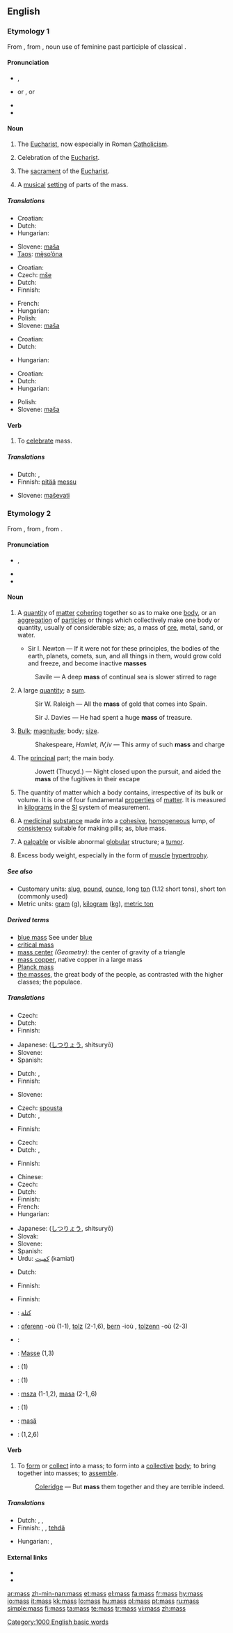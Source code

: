 {{wikipedia}}
{{also|Mass}}
==English==

===Etymology 1===
From {{etyl|ang}} {{term|mæsse|lang=ang}}, from {{LL.}} {{term|missa}}, noun use of feminine past participle of classical {{etyl|la}} {{term|mittere||release, dismiss}}.

====Pronunciation====
* {{a|US}} {{IPA|/mæs/}}, {{SAMPA|/m{s/}}
* {{a|UK}} {{IPA|/mæs/}} or {{IPAchar|/mɑːs/}}, {{SAMPA|/m{s/}} or {{SAMPAchar|/mA:s/}}
* {{audio|en-us-mass.ogg|Audio (US)}}
* {{rhymes|æs}}

====Noun====
{{en-noun|es}}

# {{religion}} The [[eucharist|Eucharist]], now especially in Roman [[Catholicism]].
# {{context|religion}} Celebration of the [[eucharist|Eucharist]].
# {{context|religion|usually as ''the [[Mass]]''}} The [[sacrament]] of the [[eucharist|Eucharist]].
# A [[musical]] [[setting]] of parts of the mass.

=====Translations=====
{{trans-top|religion: Eucharist}}
* Croatian: {{t-|hr|misa|f|alt=mȉsa}}
* Dutch: {{t+|nl|mis|f}}
* Hungarian: {{t+|hu|mise}}
{{trans-mid}}
* Slovene: [[maša]] {{f}}
* [[Taos]]: [[mę̀so’óna]]
{{trans-bottom}}

{{trans-top|religion: celebration of the Eucharist}}
* Croatian: {{t-|hr|misa|f|alt=mȉsa}}
* Czech: [[mše]] {{f}}
* Dutch: {{t+|nl|mis|f}}
* Finnish: {{t+|fi|messu}}
{{trans-mid}}
* French: {{t+|fr|messe|f}}
* Hungarian: {{t+|hu|mise}}
* Polish: {{t-|pl|msza}}
* Slovene: [[maša]] {{f}}
{{trans-bottom}}

{{trans-top|religion: sacrament of the Eucharist}}
* Croatian: {{t-|hr|misa|f|alt=mȉsa}}
* Dutch: {{t+|nl|mis|f}}
{{trans-mid}}
* Hungarian: {{t+|hu|mise}}
{{trans-bottom}}

{{trans-top|musical setting of parts of the mass}}
* Croatian: {{t-|hr|misa|f|alt=mȉsa}}
* Dutch: {{t+|nl|mis|f}}
* Hungarian: {{t+|hu|mise}}
{{trans-mid}}
* Polish: {{t-|pl|msza}}
* Slovene: [[maša]] {{f}}
{{trans-bottom}}

====Verb====
{{en-verb|mass|es}}

# {{context|intransitive|obsolete}} To [[celebrate]] mass.

=====Translations=====
{{trans-top|celebrate Mass}}
* Dutch: {{t+|nl|vieren}}, {{t|nl|misvieren}}
* Finnish: [[pitää]] [[messu]]
{{trans-mid}}
* Slovene: [[maševati]]
{{trans-bottom}}

===Etymology 2===
From {{etyl|xno}} {{term|masse|lang=xno}}, from {{etyl|la}} {{term|massa||lump, dough}}, from {{etyl|grc}} {{term|sc=polytonic|μαζα||barley-cake}}.

====Pronunciation====
* {{IPA|/mæs/}}, {{SAMPA|/m{s/}}
* {{audio|en-us-mass.ogg|Audio (US)}}
* {{rhymes|æs}}

====Noun====
{{en-noun|es|-}}

# A [[quantity]] of [[matter]] [[cohere|cohering]] together so as to make one [[body]], or an [[aggregation]] of [[particle]]s or things which collectively make one body or quantity, usually of considerable size; as, a mass of [[ore]], metal, sand, or water.
#* {{rfdate}} Sir I. Newton — If it were not for these principles, the bodies of the earth, planets, comets, sun, and all things in them, would grow cold and freeze, and become inactive '''masses'''
#: {{rfdate}} Savile — A deep '''mass''' of continual sea is slower stirred to rage
# A large [[quantity]]; a [[sum]].
#: {{rfdate}} Sir W. Raleigh — All the '''mass''' of gold that comes into Spain.
#: {{rfdate}} Sir J. Davies — He had spent a huge '''mass''' of treasure.
# [[bulk|Bulk]]; [[magnitude]]; body; [[size]].
#: {{rfdate}} Shakespeare, ''Hamlet, IV,iv'' — This army of such '''mass''' and charge
# The [[principal]] part; the main body.
#: {{rfdate}} Jowett (Thucyd.) — Night closed upon the pursuit, and aided the '''mass''' of the fugitives in their escape
# {{context|physics}} The quantity of matter which a body contains, irrespective of its bulk or volume.  It is one of four fundamental [[property|properties]] of [[matter]]. It is measured in [[kilogram]]s in the [[SI]] system of measurement.
# {{context|pharmacy}} A [[medicinal]] [[substance]] made into a [[cohesive]], [[homogeneous]] lump, of [[consistency]] suitable for making pills; as, blue mass.
# {{context|medicine}} A [[palpable]] or visible abnormal [[globular]] structure; a [[tumor]].
# {{context|bodybuilding}} Excess body weight, especially in the form of [[muscle]] [[hypertrophy]].

=====See also=====
* Customary units: [[slug]], [[pound]], [[ounce]], long [[ton]] (1.12 short tons), short ton (commonly used)
* Metric units: [[gram]] ([[g]]), [[kilogram]] ([[kg]]), [[metric ton]]

=====Derived terms=====
{{rfc|these glosses have to be moved to the appropriate pages}}
* [[blue mass]] See under [[blue]]
* [[critical mass]]
* [[mass center]] ''(Geometry):'' the center of gravity of a triangle
* [[mass copper]], native copper in a large mass
* [[Planck mass]]
* [[the masses]], the great body of the people, as contrasted with the higher classes; the populace.

=====Translations=====
{{trans-top|quantity of matter cohering together to make one body}}
* Czech: {{t+|cs|hmota|f}}
* Dutch: {{t+|nl|massa|f}}
* Finnish: {{t+|fi|massa}}
{{trans-mid}}
* Japanese: {{Jpan|[[質量]]}} ([[しつりょう]], shitsuryō)
* Slovene: {{t+|sl|masa|f}}
* Spanish: {{t+|es|masa|f}}
{{trans-bottom}}

{{trans-top|large quantity; sum}}
* Dutch: {{t+|nl|massa|f}}, {{t+|nl|hoeveelheid|f}}
* Finnish: {{t+|fi|massa}}
{{trans-mid}}
* Slovene: {{t+|sl|masa|f}}
{{trans-bottom}}

{{trans-top|bulk; magnitude; body; size}}
* Czech: [[spousta]] {{f}}
* Dutch: {{t+|nl|massa|f}}, {{t+|nl|hoeveelheid|f}}
{{trans-mid}}
* Finnish: {{t+|fi|massa}}
{{trans-bottom}}

{{trans-top|principal part}}
* Czech: {{t+|cs|většina|f}}
* Dutch: {{t-|nl|meerderheid|f}}, {{t+|nl|massa|f}}
{{trans-mid}}
* Finnish: {{t+|fi|pääosa}}
{{trans-bottom}}

{{trans-top|physics: quantity of matter which a body contains}}
* Chinese: {{t-|cmn|質量|sc=Hani|xs=Mandarin}}
* Czech: {{t-|cs|hmotnost|f}}
* Dutch: {{t+|nl|massa|f}}
* Finnish: {{t+|fi|massa}}
* French: {{t+|fr|masse|f}}
* Hungarian: {{t|hu|tömeg}}
{{trans-mid}}
* Japanese: {{Jpan|[[質量]]}} ([[しつりょう]], shitsuryō)
* Slovak: {{t-|sk|hmotnosť|f}}
* Slovene: {{t+|sl|masa|f}}
* Spanish: {{t+|es|masa|f}}
* Urdu: [[کمیت]] (kamiat) {{f}}
{{trans-bottom}}

{{trans-top|pharmacy: medicinal substance made into a cohesive, homogeneous lump}}
* Dutch: {{t+|nl|massa|f}}
{{trans-mid}}
* Finnish: {{t+|fi|massa}}
{{trans-bottom}}

{{trans-top|medicine: palpable or visible abnormal globular structure}}
{{trans-mid}}
{{trans-bottom}}

{{trans-top|bodybuilding: excess body weight}}
* Finnish: {{t+|fi|massa}}
{{trans-mid}}
{{trans-bottom}}

{{checktrans-top}}
* {{ttbc|Arabic}}: [[كتلة]]
* {{ttbc|Breton}}: [[oferenn]] {{f}} -où (1-1), [[tolz]] {{m}} (2-1,6), [[bern]] {{m}} -ioù {{p}}, [[tolzenn]] {{f}} -où {{p}} (2-3)
* {{ttbc|French}}: {{t+|fr|masse|f}}
* {{ttbc|German}}: [[Masse]] {{f}} (1,3)
* {{ttbc|Indonesian}}: {{t-|id|massa|xs=Indonesian}} (1)
{{checktrans-mid}}
* {{ttbc|Interlingua}}: {{t-|ia|massa|xs=Interlingua}} (1)
* {{ttbc|Polish}}: [[msza]] {{f}} (1-1,2), [[masa]] {{f}} (2-1,,6)
* {{ttbc|Portuguese}}: {{t+|pt|massa|f}} (1)
* {{ttbc|Romanian}}: [[masă]] {{f}}
* {{ttbc|Swedish}}: {{t+|sv|massa}} (1,2,6)
{{checktrans-bottom}}

====Verb====
{{en-verb|mass|es}}

# {{transitive}} To [[form]] or [[collect]] into a mass; to form into a [[collective]] [[body]]; to bring together into masses; to [[assemble]].
#: {{rfdate|transform this into proper quotation}} [[Coleridge]] — But '''mass''' them together and they are terrible indeed.

=====Translations=====
{{trans-top|form or collect into a mass}}
* Dutch: {{t|nl|samennemen}}, {{t|nl|samenhopen}}, {{t-|nl|ophopen}}
* Finnish: {{t+|fi|kerätä}}, {{t+|fi|kasata}}, [[tehdä]] {{t+|fi|massa}}
{{trans-mid}}
* Hungarian: {{t+|hu|összegyűjt}}, {{t+|hu|összehord}}
{{trans-bottom}}

====External links====
* {{R:Webster 1913}}
* {{R:Century 1911}}

[[Category:1000 English basic words]]

[[ar:mass]]
[[zh-min-nan:mass]]
[[et:mass]]
[[el:mass]]
[[fa:mass]]
[[fr:mass]]
[[hy:mass]]
[[io:mass]]
[[it:mass]]
[[kk:mass]]
[[lo:mass]]
[[hu:mass]]
[[pl:mass]]
[[pt:mass]]
[[ru:mass]]
[[simple:mass]]
[[fi:mass]]
[[ta:mass]]
[[te:mass]]
[[tr:mass]]
[[vi:mass]]
[[zh:mass]]